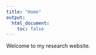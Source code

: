```yaml
---
title: "Home"
output:
  html_document:
    toc: false
---
```


Welcome to my research website.

```python

```


